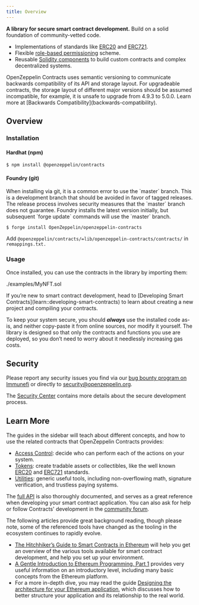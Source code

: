 ```yaml
---
title: Overview
---
```


**A library for secure smart contract development.** Build on a solid foundation of community-vetted code.

* Implementations of standards like [ERC20](erc20) and [ERC721](erc721).
* Flexible [role-based permissioning](access-control) scheme.
* Reusable [Solidity components](utilities) to build custom contracts and complex decentralized systems.

<Callout type='warn'>
OpenZeppelin Contracts uses semantic versioning to communicate backwards compatibility of its API and storage layout. For upgradeable contracts, the storage layout of different major versions should be assumed incompatible, for example, it is unsafe to upgrade from 4.9.3 to 5.0.0. Learn more at [Backwards Compatibility](backwards-compatibility).
</Callout>

## Overview

### Installation

#### Hardhat (npm)

```console
$ npm install @openzeppelin/contracts
```

#### Foundry (git)

<Callout type='warn'>
When installing via git, it is a common error to use the `master` branch. This is a development branch that should be avoided in favor of tagged releases. The release process involves security measures that the `master` branch does not guarantee.
</Callout>

<Callout type='warn'>
Foundry installs the latest version initially, but subsequent `forge update` commands will use the `master` branch.
</Callout>

```console
$ forge install OpenZeppelin/openzeppelin-contracts
```

Add `@openzeppelin/contracts/=lib/openzeppelin-contracts/contracts/` in `remappings.txt.`

### Usage

Once installed, you can use the contracts in the library by importing them:

<include cwd lang='solidity'>./examples/MyNFT.sol</include>

<Callout>
If you’re new to smart contract development, head to [Developing Smart Contracts](learn::developing-smart-contracts) to learn about creating a new project and compiling your contracts.
</Callout>

To keep your system secure, you should ***always*** use the installed code as-is, and neither copy-paste it from online sources, nor modify it yourself. The library is designed so that only the contracts and functions you use are deployed, so you don’t need to worry about it needlessly increasing gas costs.

## Security

Please report any security issues you find via our [bug bounty program on Immunefi](https://www.immunefi.com/bounty/openzeppelin) or directly to security@openzeppelin.org.

The [Security Center](https://contracts.openzeppelin.com/security) contains more details about the secure development process.

## Learn More

The guides in the sidebar will teach about different concepts, and how to use the related contracts that OpenZeppelin Contracts provides:

* [Access Control](access-control): decide who can perform each of the actions on your system.
* [Tokens](tokens): create tradable assets or collectibles, like the well known [ERC20](erc20) and [ERC721](erc721) standards.
* [Utilities](utilities): generic useful tools, including non-overflowing math, signature verification, and trustless paying systems.

The [full API](contracts/v5.x/api/token/ERC20) is also thoroughly documented, and serves as a great reference when developing your smart contract application. You can also ask for help or follow Contracts' development in the [community forum](https://forum.openzeppelin.com).

The following articles provide great background reading, though please note, some of the referenced tools have changed as the tooling in the ecosystem continues to rapidly evolve.

* [The Hitchhiker’s Guide to Smart Contracts in Ethereum](https://blog.openzeppelin.com/the-hitchhikers-guide-to-smart-contracts-in-ethereum-848f08001f05) will help you get an overview of the various tools available for smart contract development, and help you set up your environment.
* [A Gentle Introduction to Ethereum Programming, Part 1](https://blog.openzeppelin.com/a-gentle-introduction-to-ethereum-programming-part-1-783cc7796094) provides very useful information on an introductory level, including many basic concepts from the Ethereum platform.
* For a more in-depth dive, you may read the guide [Designing the architecture for your Ethereum application](https://blog.openzeppelin.com/designing-the-architecture-for-your-ethereum-application-9cec086f8317), which discusses how to better structure your application and its relationship to the real world.
